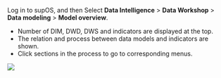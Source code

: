 Log in to supOS, and then Select **Data Intelligence** > **Data Workshop** > **Data modeling** > **Model overview**.

- Number of DIM, DWD, DWS and indicators are displayed at the top.
- The relation and process between data models and indicators are shown.
- Click sections in the process to go to corresponding menus.

![](https://wordpressfreezonex.oss-accelerate.aliyuncs.com/supDAM/42.png)

